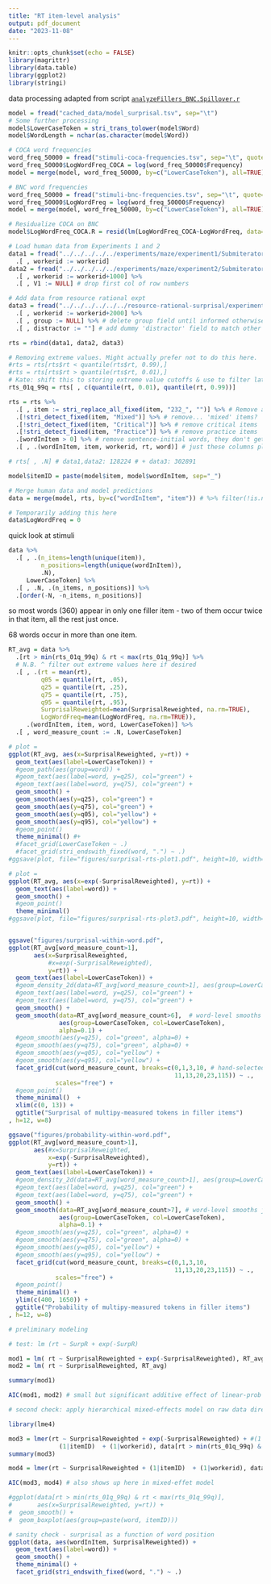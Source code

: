 ```yaml
---
title: "RT item-level analysis"
output: pdf_document
date: "2023-11-08"
---
```


```r
knitr::opts_chunk$set(echo = FALSE)
library(magrittr)
library(data.table)
library(ggplot2)
library(stringi)
```

data processing adapted from script [`analyzeFillers_BNC.Spillover.r`](./analyzeFillers_BNC_Spillover.R)

```r

model = fread("cached_data/model_surprisal.tsv", sep="\t")
# Some further processing
model$LowerCaseToken = stri_trans_tolower(model$Word)
model$WordLength = nchar(as.character(model$Word))

# COCA word frequencies
word_freq_50000 = fread("stimuli-coca-frequencies.tsv", sep="\t", quote=FALSE)
word_freq_50000$LogWordFreq_COCA = log(word_freq_50000$Frequency)
model = merge(model, word_freq_50000, by=c("LowerCaseToken"), all=TRUE)

# BNC word frequencies
word_freq_50000 = fread("stimuli-bnc-frequencies.tsv", sep="\t", quote=FALSE)
word_freq_50000$LogWordFreq = log(word_freq_50000$Frequency)
model = merge(model, word_freq_50000, by=c("LowerCaseToken"), all=TRUE)

# Residualize COCA on BNC
model$LogWordFreq_COCA.R = resid(lm(LogWordFreq_COCA~LogWordFreq, data=model, na.action=na.exclude))
```
```r
# Load human data from Experiments 1 and 2
data1 = fread("../../../../../experiments/maze/experiment1/Submiterator-master/trials_byWord.tsv",sep="\t",quote="@") %>% 
  .[ , workerid := workerid]
data2 = fread("../../../../../experiments/maze/experiment2/Submiterator-master/trials-experiment2.tsv",sep="\t",quote="@") %>% 
  .[ , workerid := workerid+1000] %>%
  .[ , V1 := NULL] # drop first col of row numbers

# Add data from resource rational expt
data3 = fread("../../../../../../resource-rational-surprisal/experiments/maze/previous/study5_replication/Submiterator-master/all_trials.tsv") %>% 
  .[ , workerid := workerid+2000] %>%
  .[ , group := NULL] %>% # delete group field until informed otherwise
  .[ , distractor := ""] # add dummy 'distractor' field to match other data formats

rts = rbind(data1, data2, data3)

# Removing extreme values. Might actually prefer not to do this here.
#rts = rts[rts$rt < quantile(rts$rt, 0.99),]
#rts = rts[rts$rt > quantile(rts$rt, 0.01),]
# Kate: shift this to storing extreme value cutoffs & use to filter later
rts_01q_99q = rts[ , c(quantile(rt, 0.01), quantile(rt, 0.99))]

rts = rts %>%
  .[ , item := stri_replace_all_fixed(item, "232_", "")] %>% # Remove an extraneous "232_" that arises in some items/experiments
  .[!stri_detect_fixed(item, "Mixed")] %>% # remove... 'mixed' items?
  .[!stri_detect_fixed(item, "Critical")] %>% # remove critical items
  .[!stri_detect_fixed(item, "Practice")] %>% # remove practice items
  .[wordInItem > 0] %>% # remove sentence-initial words, they don't get surprisal predictions
  .[ , .(wordInItem, item, workerid, rt, word)] # just these columns plz

# rts[ , .N] # data1,data2: 128224 # + data3: 302891
```
```r
model$itemID = paste(model$item, model$wordInItem, sep="_")

# Merge human data and model predictions
data = merge(model, rts, by=c("wordInItem", "item")) # %>% filter(!is.na(LogWordFreq))

# Temporarily adding this here
data$LogWordFreq = 0

```

quick look at stimuli

```r

data %>%
  .[ , .(n_items=length(unique(item)), 
         n_positions=length(unique(wordInItem)), 
         .N), 
     LowerCaseToken] %>%
  .[ , .N, .(n_items, n_positions)] %>%
  .[order(-N, -n_items, n_positions)]
```

so most words (360) appear in only one filler item - two of them occur twice in that item, all the rest just once.

68 words occur in more than one item.


```r

RT_avg = data %>% 
  .[rt > min(rts_01q_99q) & rt < max(rts_01q_99q)] %>% 
  # N.B. ^ filter out extreme values here if desired
  .[ , .(rt = mean(rt), 
         q05 = quantile(rt, .05),
         q25 = quantile(rt, .25),
         q75 = quantile(rt, .75),
         q95 = quantile(rt, .95),
         SurprisalReweighted=mean(SurprisalReweighted, na.rm=TRUE), 
         LogWordFreq=mean(LogWordFreq, na.rm=TRUE)),
     .(wordInItem, item, word, LowerCaseToken)] %>%
  .[ , word_measure_count := .N, LowerCaseToken]

```
```r

# plot =
ggplot(RT_avg, aes(x=SurprisalReweighted, y=rt)) + 
  geom_text(aes(label=LowerCaseToken)) +
  #geom_path(aes(group=word)) +
  #geom_text(aes(label=word, y=q25), col="green") +
  #geom_text(aes(label=word, y=q75), col="green") +
  geom_smooth() + 
  geom_smooth(aes(y=q25), col="green") + 
  geom_smooth(aes(y=q75), col="green") + 
  geom_smooth(aes(y=q05), col="yellow") + 
  geom_smooth(aes(y=q95), col="yellow") + 
  #geom_point()
  theme_minimal() #+
  #facet_grid(LowerCaseToken ~ .)
  #facet_grid(stri_endswith_fixed(word, ".") ~ .)
#ggsave(plot, file="figures/surprisal-rts-plot1.pdf", height=10, width=10)

# plot = 
ggplot(RT_avg, aes(x=exp(-SurprisalReweighted), y=rt)) + 
  geom_text(aes(label=word)) +
  geom_smooth() + 
  #geom_point()
  theme_minimal()
#ggsave(plot, file="figures/surprisal-rts-plot3.pdf", height=10, width=10)


ggsave("figures/surprisal-within-word.pdf",
ggplot(RT_avg[word_measure_count>1], 
       aes(x=SurprisalReweighted, 
           #x=exp(-SurprisalReweighted),
           y=rt)) + 
  geom_text(aes(label=LowerCaseToken)) +
  #geom_density_2d(data=RT_avg[word_measure_count>1], aes(group=LowerCaseToken)) +
  #geom_text(aes(label=word, y=q25), col="green") +
  #geom_text(aes(label=word, y=q75), col="green") +
  geom_smooth() + 
  geom_smooth(data=RT_avg[word_measure_count>6],  # word-level smooths just for higher-freq. words
              aes(group=LowerCaseToken, col=LowerCaseToken),
              alpha=0.1) + 
  #geom_smooth(aes(y=q25), col="green", alpha=0) + 
  #geom_smooth(aes(y=q75), col="green", alpha=0) + 
  #geom_smooth(aes(y=q05), col="yellow") + 
  #geom_smooth(aes(y=q95), col="yellow") + 
  facet_grid(cut(word_measure_count, breaks=c(0,1,3,10, # hand-selected frequencies from looking at data
                                              11,13,20,23,115)) ~ .,
             scales="free") +
  #geom_point()
  theme_minimal()  +
  xlim(c(0, 13)) +
  ggtitle("Surprisal of multipy-measured tokens in filler items")
, h=12, w=8)

ggsave("figures/probability-within-word.pdf",
ggplot(RT_avg[word_measure_count>1], 
       aes(#x=SurprisalReweighted, 
           x=exp(-SurprisalReweighted),
           y=rt)) + 
  geom_text(aes(label=LowerCaseToken)) +
  #geom_density_2d(data=RT_avg[word_measure_count>1], aes(group=LowerCaseToken)) +
  #geom_text(aes(label=word, y=q25), col="green") +
  #geom_text(aes(label=word, y=q75), col="green") +
  geom_smooth() + 
  geom_smooth(data=RT_avg[word_measure_count>7], # word-level smooths just for higher-freq. words
              aes(group=LowerCaseToken, col=LowerCaseToken),
              alpha=0.1) + 
  #geom_smooth(aes(y=q25), col="green", alpha=0) + 
  #geom_smooth(aes(y=q75), col="green", alpha=0) + 
  #geom_smooth(aes(y=q05), col="yellow") + 
  #geom_smooth(aes(y=q95), col="yellow") + 
  facet_grid(cut(word_measure_count, breaks=c(0,1,3,10,
                                              11,13,20,23,115)) ~ .,
             scales="free") +
  #geom_point()
  theme_minimal() +
  ylim(c(400, 1650)) +
  ggtitle("Probability of multipy-measured tokens in filler items")
, h=12, w=8)

```

```r
# preliminary modeling

# test: lm (rt ~ SurpR + exp(-SurpR) 

mod1 = lm( rt ~ SurprisalReweighted + exp(-SurprisalReweighted), RT_avg)
mod2 = lm( rt ~ SurprisalReweighted, RT_avg)

summary(mod1)

AIC(mod1, mod2) # small but significant additive effect of linear-prob term

# second check: apply hierarchical mixed-effects model on raw data directly

library(lme4)

mod3 = lmer(rt ~ SurprisalReweighted + exp(-SurprisalReweighted) + #(1|LowerCaseToken) + # should probably include this, but this term prevents mod4 from converging
              (1|itemID)  + (1|workerid), data[rt > min(rts_01q_99q) & rt < max(rts_01q_99q)])
summary(mod3)

mod4 = lmer(rt ~ SurprisalReweighted + (1|itemID)  + (1|workerid), data[rt > min(rts_01q_99q) & rt < max(rts_01q_99q)])

AIC(mod3, mod4) # also shows up here in mixed-effet model
```

```r
#ggplot(data[rt > min(rts_01q_99q) & rt < max(rts_01q_99q)], 
#       aes(x=SurprisalReweighted, y=rt)) + 
#  geom_smooth() + 
#  geom_boxplot(aes(group=paste(word, itemID)))

# sanity check - surprisal as a function of word position
ggplot(data, aes(wordInItem, SurprisalReweighted)) +
  geom_text(aes(label=word)) +
  geom_smooth() +
  theme_minimal() +
  facet_grid(stri_endswith_fixed(word, ".") ~ .)

```



